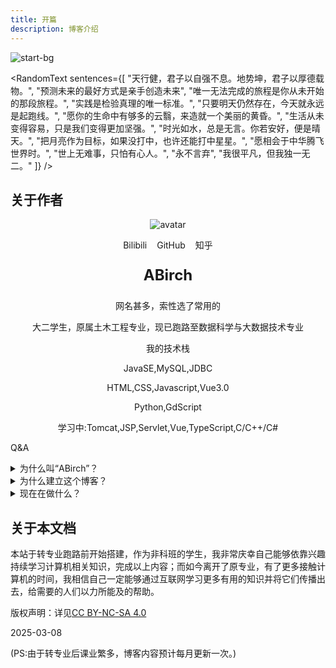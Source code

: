 ```yaml
---
title: 开篇
description: 博客介绍
---
```


![start-bg](../../assets/start-img/start-bg.jpg)


<RandomText sentences={[
  "天行健，君子以自强不息。地势坤，君子以厚德载物。",
  "预测未来的最好方式是亲手创造未来",
  "唯一无法完成的旅程是你从未开始的那段旅程。",
  "实践是检验真理的唯一标准。",
  "只要明天仍然存在，今天就永远是起跑线。",
  "愿你的生命中有够多的云翳，来造就一个美丽的黄昏。",
  "生活从未变得容易，只是我们变得更加坚强。",
  "时光如水，总是无言。你若安好，便是晴天。",
  "把月亮作为目标，如果没打中，也许还能打中星星。",
  "愿相会于中华腾飞世界时。",
  "世上无难事，只怕有心人。",
  "永不言弃",
  "我很平凡，但我独一无二。"
]} />

## 关于作者
<center>

![avatar](../../assets/start-img/avatar_resized.jpg)

<div class="container-icon">
<a href="https://space.bilibili.com/3546706348084176" style="padding: 6px;font-size: 14px;text-decoration: none;" className="iconfont icon-bilibili">Bilibili</a>
<a href="https://github.com/maindraster" style="padding: 6px;font-size: 14px;text-decoration: none;" className="iconfont icon-github">GitHub</a>
<a href="https://www.zhihu.com/people/qcng" style="padding: 6px;font-size: 14px;text-decoration: none;" className="iconfont icon-zhihu">知乎</a>
</div>

<p style="font-size: 24px"><b>ABirch</b></p>
网名甚多，索性选了常用的

大二学生，原属土木工程专业，现已跑路至数据科学与大数据技术专业

我的技术栈

JavaSE,MySQL,JDBC

HTML,CSS,Javascript,Vue3.0

Python,GdScript

学习中:Tomcat,JSP,Servlet,Vue,TypeScript,C/C++/C#

</center>  

Q&A

<details>
<summary>为什么叫“ABirch”？</summary>
AutumnBirch缩写,因为喜欢秋天的富饶、成功与收获,也喜欢白桦的温柔、坚韧、治愈与新生，所以二者各取一字，就叫秋樺。
</details>

<details>
<summary>为什么建立这个博客？</summary>

1. 可以当简历/写到简历里（笑）；

2. 分享自己学习/生活过程中遇到的困难、个人解决这些问题的方式方法，以及一些杂项教程。
</details>

<details>
<summary>现在在做什么？</summary>
目前主要在学JavaWeb,然后是写各种大小项目练手,接下来应该会向后端/全栈开发这方面靠拢并且深入学习；

- 其次就是持续完善本站内容，写点经验之谈以及杂七杂八的教程；

- （个人笔记有些杂乱，整理完成后会挑选部分上传至此）

- 之后可能会根据兴趣学些其他工科专业的内容,比如STM32单片机之类的🤔,当然(是在真的特别闲的情况下),权作兴趣。
</details>

## 关于本文档
本站于转专业跑路前开始搭建，作为非科班的学生，我非常庆幸自己能够依靠兴趣持续学习计算机相关知识，完成以上内容；而如今离开了原专业，有了更多接触计算机的时间，我相信自己一定能够通过互联网学习更多有用的知识并将它们传播出去，给需要的人们以力所能及的帮助。

版权声明：详见[CC BY-NC-SA 4.0](https://creativecommons.org/licenses/by-nc-sa/4.0/)

2025-03-08

(PS:由于转专业后课业繁多，博客内容预计每月更新一次。)